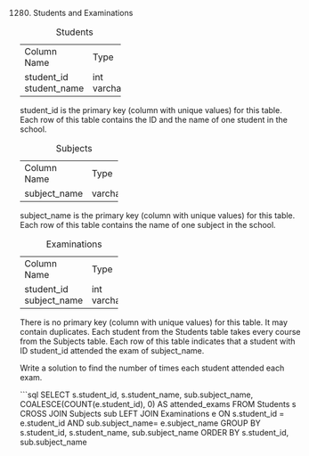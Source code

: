 1280. Students and Examinations

Table: Students

+---------------+---------+
| Column Name   | Type    |
+---------------+---------+
| student_id    | int     |
| student_name  | varchar |
+---------------+---------+
student_id is the primary key (column with unique values) for this table.
Each row of this table contains the ID and the name of one student in the school.
 

Table: Subjects

+--------------+---------+
| Column Name  | Type    |
+--------------+---------+
| subject_name | varchar |
+--------------+---------+
subject_name is the primary key (column with unique values) for this table.
Each row of this table contains the name of one subject in the school.
 

Table: Examinations

+--------------+---------+
| Column Name  | Type    |
+--------------+---------+
| student_id   | int     |
| subject_name | varchar |
+--------------+---------+
There is no primary key (column with unique values) for this table. It may contain duplicates.
Each student from the Students table takes every course from the Subjects table.
Each row of this table indicates that a student with ID student_id attended the exam of subject_name.
 

Write a solution to find the number of times each student attended each exam.


```sql 
SELECT 
     s.student_id, 
     s.student_name, 
     sub.subject_name,
     COALESCE(COUNT(e.student_id), 0) AS attended_exams
FROM 
    Students s
CROSS JOIN 
    Subjects sub
LEFT JOIN 
    Examinations e ON s.student_id = e.student_id AND sub.subject_name= e.subject_name
GROUP BY 
    s.student_id, s.student_name, sub.subject_name
ORDER BY 
    s.student_id, sub.subject_name



